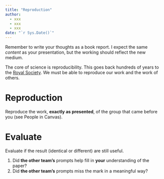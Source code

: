 ```yaml
---
title: "Reproduction"
author:
  - xxx
  - xxx
  - xxx
date: "`r Sys.Date()`"
---
```


Remember to write your thoughts as a book report.
I expect the same _content_ as your presentation, but the working should reflect the new medium.

The core of science is reproducibility.
This goes back hundreds of years to the [Royal Society](https://en.wikipedia.org/wiki/Royal_Society).
We must be able to reproduce our work and the work of others.

# Reproduction

Reproduce the work, **exactly as presented**, of the group that came before you (see People in Canvas).

# Evaluate

Evaluate if the result (identical or different) are still useful.

1. Did **the other team's** prompts help fill in **your** understanding of the paper?
2. Did **the other team's** prompts miss the mark in a meaningful way?
